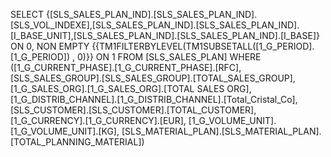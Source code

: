 SELECT {[SLS_SALES_PLAN_IND].[SLS_SALES_PLAN_IND].[SLS_VOL_INDEXE],[SLS_SALES_PLAN_IND].[SLS_SALES_PLAN_IND].[I_BASE_UNIT],[SLS_SALES_PLAN_IND].[SLS_SALES_PLAN_IND].[I_BASE]} ON 0, NON EMPTY {{TM1FILTERBYLEVEL(TM1SUBSETALL([1_G_PERIOD].[1_G_PERIOD]) , 0)}} ON 1 FROM [SLS_SALES_PLAN] WHERE ([1_G_CURRENT_PHASE].[1_G_CURRENT_PHASE].[RFC], [SLS_SALES_GROUP].[SLS_SALES_GROUP].[TOTAL_SALES_GROUP], [1_G_SALES_ORG].[1_G_SALES_ORG].[TOTAL SALES ORG], [1_G_DISTRIB_CHANNEL].[1_G_DISTRIB_CHANNEL].[Total_Cristal_Co], [SLS_CUSTOMER].[SLS_CUSTOMER].[TOTAL_CUSTOMER], [1_G_CURRENCY].[1_G_CURRENCY].[EUR], [1_G_VOLUME_UNIT].[1_G_VOLUME_UNIT].[KG], [SLS_MATERIAL_PLAN].[SLS_MATERIAL_PLAN].[TOTAL_PLANNING_MATERIAL])